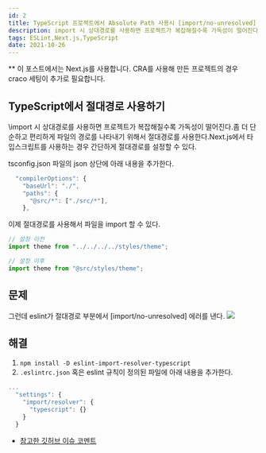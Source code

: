 ```yaml
---
id: 2
title: TypeScript 프로젝트에서 Absolute Path 사용시 [import/no-unresolved] 에러
description: import 시 상대경로를 사용하면 프로젝트가 복잡해질수록 가독성이 떨어진다. 좀 더 단순하고 편리하게 파일의 경로를 나타내기 위해서 절대경로를 사용한다.
tags: ESLint,Next.js,TypeScript
date: 2021-10-26
---
```




** 이 포스트에서는 Next.js를 사용합니다. CRA를 사용해 만든 프로젝트의 경우 craco 세팅이 추가로 필요합니다.
## TypeScript에서 절대경로 사용하기

\import 시 상대경로를 사용하면 프로젝트가 복잡해질수록 가독성이 떨어진다.좀 더 단순하고 편리하게 파일의 경로를 나타내기 위해서 절대경로를 사용한다.Next.js에서 타입스크립트를 사용하는 경우 간단하게 절대경로를 설정할 수 있다.

tsconfig.json 파일의 json 상단에 아래 내용을 추가한다.
```js
  "compilerOptions": {
    "baseUrl": "./",
    "paths": {
      "@src/*": ["./src/*"],
    },
```

이제 절대경로를 사용해서 파일을 import 할 수 있다.
```js
// 설정 이전
import theme from "../../../../styles/theme";

// 설정 이후
import theme from "@src/styles/theme";
```


## 문제

그런데 eslint가 절대경로 부분에서 [import/no-unresolved] 에러를 낸다.
![](https://images.velog.io/images/ooooorobo/post/dd8df93d-64e0-4ceb-94f1-438dcf3f104d/image.png)

## 해결

1. `npm install -D eslint-import-resolver-typescript`
2. `.eslintrc.json` 혹은 eslint 규칙이 정의된 파일에 아래 내용을 추가한다.
```js
...
  "settings": {
    "import/resolver": {
      "typescript": {}
    }
  }
```

- [참고한 깃허브 이슈 코멘트](https://github.com/import-js/eslint-plugin-import/issues/1485#issuecomment-535351922)

